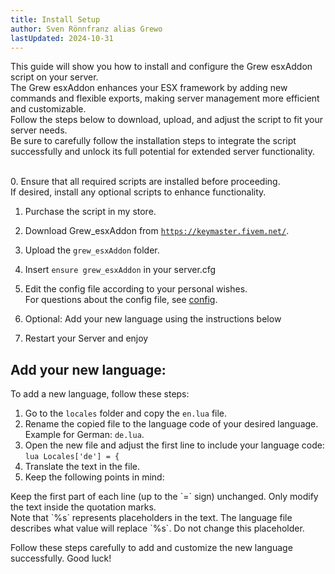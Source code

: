 ```yaml
---
title: Install Setup
author: Sven Rönnfranz alias Grewo
lastUpdated: 2024-10-31
---
```


<head>
  <link rel="stylesheet" href="./../src/assets/css/pagestyle.css" />
</head>


This guide will show you how to install and configure the Grew esxAddon script on your server.<br/>
The Grew esxAddon enhances your ESX framework by adding new commands and flexible exports, making server management more efficient and customizable.<br/>
Follow the steps below to download, upload, and adjust the script to fit your server needs.<br/>
Be sure to carefully follow the installation steps to integrate the script successfully and unlock its full potential for extended server functionality.<br/>
<br/>

<Steps>
  0. Ensure that all required scripts are installed before proceeding.<br/>
     If desired, install any optional scripts to enhance functionality.

  1. Purchase the script in my store.
  
  2. Download Grew_esxAddon from <a href="https://keymaster.fivem.net/" target="_blank">`https://keymaster.fivem.net/`</a>.

  3. Upload the `grew_esxAddon` folder.

  4. Insert `ensure grew_esxAddon` in your server.cfg

  5. Edit the config file according to your personal wishes.<br/>
     For questions about the config file, see <a href="./config" target="_self">config</a>.

  6. Optional: Add your new language using the instructions below

  7. Restart your Server and enjoy
</Steps>

## Add your new language:
To add a new language, follow these steps:
<Steps>
  1. Go to the `locales` folder and copy the `en.lua` file.
  2. Rename the copied file to the language code of your desired language. Example for German: `de.lua`.
  3. Open the new file and adjust the first line to include your language code: `lua Locales['de'] = {`
  4. Translate the text in the file.
  5. Keep the following points in mind:
</Steps>

<Aside type="caution">
  Keep the first part of each line (up to the `=` sign) unchanged. Only modify the text inside the quotation marks.
</Aside>
<Aside type="caution">
  Note that `%s` represents placeholders in the text. The language file describes what value will replace `%s`. Do not change this placeholder.
</Aside>

Follow these steps carefully to add and customize the new language successfully. Good luck!
